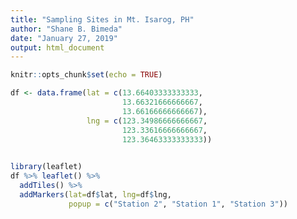```yaml
---
title: "Sampling Sites in Mt. Isarog, PH"
author: "Shane B. Bimeda"
date: "January 27, 2019"
output: html_document
---
```


```r
knitr::opts_chunk$set(echo = TRUE)
```

```r
df <- data.frame(lat = c(13.66403333333333, 
                         13.66321666666667, 
                         13.66166666666667), 
                 lng = c(123.34986666666667, 
                         123.33616666666667, 
                         123.36463333333333))
                 
```

```r
library(leaflet)
df %>% leaflet() %>%
  addTiles() %>%
  addMarkers(lat=df$lat, lng=df$lng,
             popup = c("Station 2", "Station 1", "Station 3"))
```